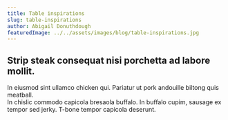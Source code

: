 ```yaml
---
title: Table inspirations
slug: table-inspirations
author: Abigail Donuthdough
featuredImage: ../../assets/images/blog/table-inspirations.jpg
---
```


## Strip steak consequat nisi porchetta ad labore mollit. 
In eiusmod sint ullamco chicken qui. Pariatur ut pork andouille biltong quis meatball.  
In chislic commodo capicola bresaola buffalo. In buffalo cupim, sausage ex tempor sed jerky. 
T-bone tempor capicola deserunt.